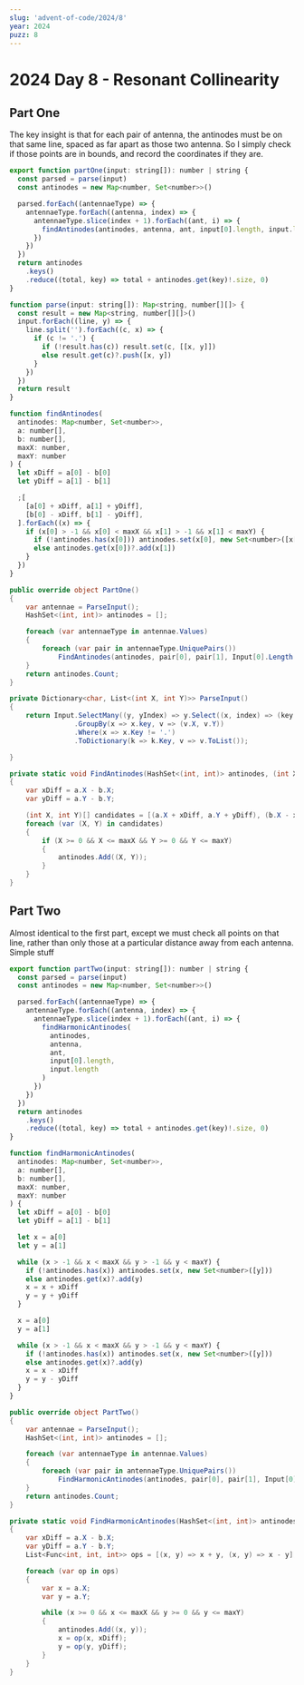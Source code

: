 ```yaml
---
slug: 'advent-of-code/2024/8'
year: 2024
puzz: 8
---
```


# 2024 Day 8 - Resonant Collinearity

## Part One

The key insight is that for each pair of antenna, the antinodes must be on that same line, spaced as far apart as those two antenna. So I simply check if those points are in bounds, and record the coordinates if they are.

<CodeBox names="typescript|C#">

```js
export function partOne(input: string[]): number | string {
  const parsed = parse(input)
  const antinodes = new Map<number, Set<number>>()

  parsed.forEach((antennaeType) => {
    antennaeType.forEach((antenna, index) => {
      antennaeType.slice(index + 1).forEach((ant, i) => {
        findAntinodes(antinodes, antenna, ant, input[0].length, input.length)
      })
    })
  })
  return antinodes
    .keys()
    .reduce((total, key) => total + antinodes.get(key)!.size, 0)
}

function parse(input: string[]): Map<string, number[][]> {
  const result = new Map<string, number[][]>()
  input.forEach((line, y) => {
    line.split('').forEach((c, x) => {
      if (c != '.') {
        if (!result.has(c)) result.set(c, [[x, y]])
        else result.get(c)?.push([x, y])
      }
    })
  })
  return result
}

function findAntinodes(
  antinodes: Map<number, Set<number>>,
  a: number[],
  b: number[],
  maxX: number,
  maxY: number
) {
  let xDiff = a[0] - b[0]
  let yDiff = a[1] - b[1]

  ;[
    [a[0] + xDiff, a[1] + yDiff],
    [b[0] - xDiff, b[1] - yDiff],
  ].forEach((x) => {
    if (x[0] > -1 && x[0] < maxX && x[1] > -1 && x[1] < maxY) {
      if (!antinodes.has(x[0])) antinodes.set(x[0], new Set<number>([x[1]]))
      else antinodes.get(x[0])?.add(x[1])
    }
  })
}

```

```csharp
public override object PartOne()
{
    var antennae = ParseInput();
    HashSet<(int, int)> antinodes = [];

    foreach (var antennaeType in antennae.Values)
    {
        foreach (var pair in antennaeType.UniquePairs())
            FindAntinodes(antinodes, pair[0], pair[1], Input[0].Length - 1, Input.Length - 1);
    }
    return antinodes.Count;
}

private Dictionary<char, List<(int X, int Y)>> ParseInput()
{
    return Input.SelectMany((y, yIndex) => y.Select((x, index) => (key: x, X: index, Y: yIndex)))
                .GroupBy(x => x.key, v => (v.X, v.Y))
                .Where(x => x.Key != '.')
                .ToDictionary(k => k.Key, v => v.ToList());

}

private static void FindAntinodes(HashSet<(int, int)> antinodes, (int X, int Y) a, (int X, int Y) b, int maxX, int maxY)
{
    var xDiff = a.X - b.X;
    var yDiff = a.Y - b.Y;

    (int X, int Y)[] candidates = [(a.X + xDiff, a.Y + yDiff), (b.X - xDiff, b.Y - yDiff)];
    foreach (var (X, Y) in candidates)
    {
        if (X >= 0 && X <= maxX && Y >= 0 && Y <= maxY)
        {
            antinodes.Add((X, Y));
        }
    }
}
```

</CodeBox>

## Part Two

Almost identical to the first part, except we must check all points on that line, rather than only those at a particular distance away from each antenna. Simple stuff

<CodeBox names="typescript|C#">

```js
export function partTwo(input: string[]): number | string {
  const parsed = parse(input)
  const antinodes = new Map<number, Set<number>>()

  parsed.forEach((antennaeType) => {
    antennaeType.forEach((antenna, index) => {
      antennaeType.slice(index + 1).forEach((ant, i) => {
        findHarmonicAntinodes(
          antinodes,
          antenna,
          ant,
          input[0].length,
          input.length
        )
      })
    })
  })
  return antinodes
    .keys()
    .reduce((total, key) => total + antinodes.get(key)!.size, 0)
}

function findHarmonicAntinodes(
  antinodes: Map<number, Set<number>>,
  a: number[],
  b: number[],
  maxX: number,
  maxY: number
) {
  let xDiff = a[0] - b[0]
  let yDiff = a[1] - b[1]

  let x = a[0]
  let y = a[1]

  while (x > -1 && x < maxX && y > -1 && y < maxY) {
    if (!antinodes.has(x)) antinodes.set(x, new Set<number>([y]))
    else antinodes.get(x)?.add(y)
    x = x + xDiff
    y = y + yDiff
  }

  x = a[0]
  y = a[1]

  while (x > -1 && x < maxX && y > -1 && y < maxY) {
    if (!antinodes.has(x)) antinodes.set(x, new Set<number>([y]))
    else antinodes.get(x)?.add(y)
    x = x - xDiff
    y = y - yDiff
  }
}
```

```csharp
public override object PartTwo()
{
    var antennae = ParseInput();
    HashSet<(int, int)> antinodes = [];

    foreach (var antennaeType in antennae.Values)
    {
        foreach (var pair in antennaeType.UniquePairs())
            FindHarmonicAntinodes(antinodes, pair[0], pair[1], Input[0].Length - 1, Input.Length - 1);
    }
    return antinodes.Count;
}

private static void FindHarmonicAntinodes(HashSet<(int, int)> antinodes, (int X, int Y) a, (int X, int Y) b, int maxX, int maxY)
{
    var xDiff = a.X - b.X;
    var yDiff = a.Y - b.Y;
    List<Func<int, int, int>> ops = [(x, y) => x + y, (x, y) => x - y];

    foreach (var op in ops)
    {
        var x = a.X;
        var y = a.Y;

        while (x >= 0 && x <= maxX && y >= 0 && y <= maxY)
        {
            antinodes.Add((x, y));
            x = op(x, xDiff);
            y = op(y, yDiff);
        }
    }
}
```

</CodeBox>
